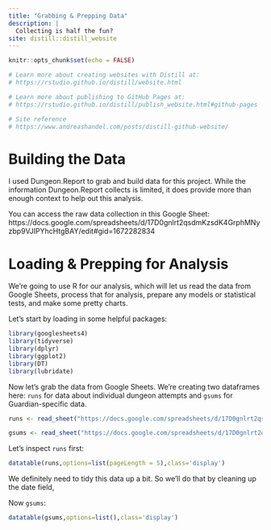 ```yaml
---
title: "Grabbing & Prepping Data"
description: |
  Collecting is half the fun? 
site: distill::distill_website
---
```


```r
knitr::opts_chunk$set(echo = FALSE)

# Learn more about creating websites with Distill at:
# https://rstudio.github.io/distill/website.html

# Learn more about publishing to GitHub Pages at:
# https://rstudio.github.io/distill/publish_website.html#github-pages

# Site reference
# https://www.andreashandel.com/posts/distill-github-website/

```

# Building the Data
I used Dungeon.Report to grab and build data for this project. While the information Dungeon.Report collects is limited, it does provide more than enough context to help out this analysis. 

You can access the raw data collection in this Google Sheet: https://docs.google.com/spreadsheets/d/17D0gnlrt2qsdmKzsdK4GrphMNyzbp9VJIPYhcHtgBAY/edit#gid=1672282834

# Loading & Prepping for Analysis
We're going to use R for our analysis, which will let us read the data from Google Sheets, process that for analysis, prepare any models or statistical tests, and make some pretty charts. 

Let's start by loading in some helpful packages:

```r

library(googlesheets4)
library(tidyverse)
library(dplyr)
library(ggplot2)
library(DT)
library(lubridate)

```

Now let's grab the data from Google Sheets. We're creating two dataframes here: `runs` for data about individual dungeon attempts and `gsums` for Guardian-specific data.

```r
runs <- read_sheet("https://docs.google.com/spreadsheets/d/17D0gnlrt2qsdmKzsdK4GrphMNyzbp9VJIPYhcHtgBAY/edit#gid=1672282834",range = "'PitRuns'!A:AF")

gsums <- read_sheet("https://docs.google.com/spreadsheets/d/17D0gnlrt2qsdmKzsdK4GrphMNyzbp9VJIPYhcHtgBAY/edit#gid=1620985665",range = "'PlayerSummary'!A:G")

```

Let's inspect `runs` first: 

```r
datatable(runs,options=list(pageLength = 5),class='display')
```

We definitely need to tidy this data up a bit. So we'll do that by cleaning up the date field, 

Now `gsums`:

```r
datatable(gsums,options=list(),class='display')
```

